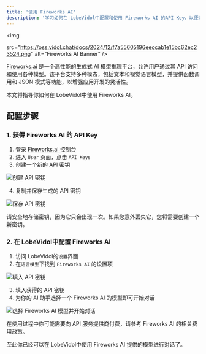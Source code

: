 ```yaml
---
title: '使用 Fireworks AI'
description: '学习如何在 LobeVidol中配置和使用 Fireworks AI 的API Key，以便开始对话和交互。'
---
```


<img
 
  src="https://oss.vidol.chat/docs/2024/12/f7a55605196eeccab1e15bc62ec23524.png"
  alt="Fireworks AI Banner"
/>

[Fireworks.ai](https://fireworks.ai/) 是一个高性能的生成式 AI 模型推理平台，允许用户通过其 API 访问和使用各种模型。该平台支持多种模态，包括文本和视觉语言模型，并提供函数调用和 JSON 模式等功能，以增强应用开发的灵活性。

本文将指导你如何在 LobeVidol中使用 Fireworks AI。

## 配置步骤

### 1. 获得 Fireworks AI 的 API Key

1. 登录 [Fireworks.ai 控制台](https://fireworks.ai/account/api-keys)
2. 进入 `User` 页面，点击 `API Keys`
3. 创建一个新的 API 密钥

<img
  src="https://oss.vidol.chat/assets/d0c4369f894abb5ad6e514059b8f378e.webp"
  alt="创建 API 密钥"
/>

4. 复制并保存生成的 API 密钥

<img
  src="https://oss.vidol.chat/assets/89a8dadc85902334ce8d2d5b78abf709.webp"
  alt="保存 API 密钥"
/>

<Warning>
  请安全地存储密钥，因为它只会出现一次。如果您意外丢失它，您将需要创建一个新密钥。
</Warning>

### 2. 在 LobeVidol中配置 Fireworks AI

1. 访问 LobeVidol的`设置`界面
2. 在`语言模型`下找到 `Fireworks AI` 的设置项

<img
  src="https://oss.vidol.chat/assets/74f5de8ee68e57b472d1fc56a2df40d5.webp"
  alt="填入 API 密钥"
/>

3. 填入获得的 API 密钥
4. 为你的 AI 助手选择一个 Fireworks AI 的模型即可开始对话

<img
  src="https://oss.vidol.chat/assets/ba0243e75b0421b6dd7dadad02e4b0d6.webp"
  alt="选择 Fireworks AI 模型并开始对话"
/>

<Warning>
  在使用过程中你可能需要向 API 服务提供商付费，请参考 Fireworks AI 的相关费用政策。
</Warning>

至此你已经可以在 LobeVidol中使用 Fireworks AI 提供的模型进行对话了。
